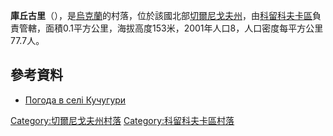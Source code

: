 {{coord|51|51|45|N|32|28|5|E|scale:100000|display=title}}

'''庫丘古里'''（{{lang-uk|Кучугури}}），是[[烏克蘭|烏克蘭]]的村落，位於該國北部[[切爾尼戈夫州|切爾尼戈夫州]]，由[[科留科夫卡區|科留科夫卡區]]負責管轄，面積0.1平方公里，海拔高度153米，2001年人口8，人口密度每平方公里77.7人。

==參考資料==
* [http://weather.in.ua/ua/chernigovskaja/12946 Погода в селі Кучугури] {{Wayback|url=http://weather.in.ua/ua/chernigovskaja/12946 |date=20111220114813 }}

[[Category:切爾尼戈夫州村落|Category:切爾尼戈夫州村落]]
[[Category:科留科夫卡區村落|Category:科留科夫卡區村落]]


{{Chernihiv-geo-stub}}